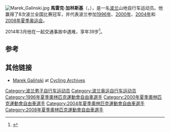 [[File:Marek_Galinski.jpg|thumb]]
'''馬雷克·加林斯基'''（{{lang-pl|Marek Galiński}}，{{bd|1974年|8月1日|2014年|3月17日|catIdx=Galiński}}），是一名[[波兰|波兰]]山地自行车运动员。他赢得了8次波兰全国比赛冠军，并代表波兰参加[[1996年夏季奥运会|1996年]]、[[2000年夏季奥运会|2000年]]、[[2004年夏季奥运会|2004年]]和[[2008年夏季奥运会|2008年夏季奥运会]]。

2014年3月他在一起交通事故中遇难，享年39岁<ref>{{Cite web|url=http://www.cyclingnews.com/news/marek-galinski-killed-in-poland|title=Marek Galinski killed in Poland|date=17 March 2014|accessdate=17 March 2014|publisher=[[Cycling_News|Cycling News]]|archive-date=2020-11-27|archive-url=https://web.archive.org/web/20201127195904/https://www.cyclingnews.com/news/marek-galinski-killed-in-poland/|dead-url=no}}</ref>。

==参考==
{{Reflist}}

==其他链接==
* [http://www.cyclingarchives.com/coureurfiche.php?coureurid=591 Marek Galiński] {{Wayback|url=http://www.cyclingarchives.com/coureurfiche.php?coureurid=591 |date=20200703200718 }} at [http://www.cyclingarchives.com/ Cycling Archives] {{Wayback|url=http://www.cyclingarchives.com/ |date=20191018121459 }}

{{DEFAULTSORT:Galinski, Mark}}
[[Category:波兰男子自行车运动员|Category:波兰男子自行车运动员]]
[[Category:波兰奥运自行车运动员|Category:波兰奥运自行车运动员]]
[[Category:1996年夏季奧林匹克運動會自由車選手|Category:1996年夏季奧林匹克運動會自由車選手]]
[[Category:2000年夏季奧林匹克運動會自由車選手|Category:2000年夏季奧林匹克運動會自由車選手]]
[[Category:2004年夏季奧林匹克運動會自由車選手|Category:2004年夏季奧林匹克運動會自由車選手]]
[[Category:2008年夏季奧林匹克運動會自由車選手|Category:2008年夏季奧林匹克運動會自由車選手]]